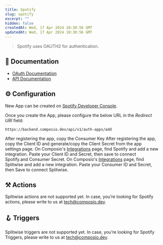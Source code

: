 ```yaml
---
title: Spotify
slug: spotify
excerpt: ""
hidden: false
createdAt: Wed, 17 Apr 2024 10:30:56 GMT
updatedAt: Wed, 17 Apr 2024 10:30:56 GMT
--- 
```

> Spotify uses OAUTH2 for authentication.
## 📔 Documentation

- [OAuth Documentation](https://developer.spotify.com/documentation/web-api/concepts/authorization)
- [API Documentation](https://developer.spotify.com/documentation/web-api)

## ⚙️ Configuration

<Tip>New App can be created on [Spotify Developer Console](https://developer.spotify.com/dashboard/create).</Tip>

Once you create the App, please configure the below URL in the _Redirect URI_ field:

```
https://backend.composio.dev/api/v1/auth-apps/add
```

After registering the app, copy the Consumer Key After registering the app, copy the Client ID and generate/copy the Client Secret from the app settings page. On Composio's [Integrations](https://app.composio.dev/apps) page, find Spotify and add a new integration. Paste your Client ID and Secret, then save to connect Spotify.and Consumer Secret. On Composio's [Integrations](https://app.composio.dev/apps) page, find Splitwise and add a new integration. Paste your Consumer ID and Secret, then Save to connect Splitwise.


## ⚒️ Actions

Splitwise actions are not supported yet. In case, you’re looking for Spotify actions, please write to us at tech@composio.dev.

## 🪝 Triggers

Splitwise triggers are not supported yet. In case, you’re looking for Spotify Triggers, please write to us at tech@composio.dev.
